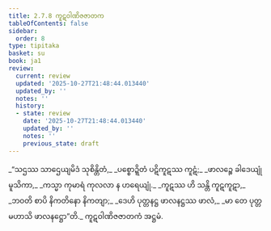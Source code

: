 ```yaml
---
title: 2.7.8 ကူဋဝါဏိဇဇာတက
tableOfContents: false
sidebar:
  order: 8
type: tipitaka
basket: su
book: ja1
review:
  current: review
  updated: '2025-10-27T21:48:44.013440'
  updated_by: ''
  notes: ''
  history:
  - state: review
    date: '2025-10-27T21:48:44.013440'
    updated_by: ''
    notes: ''
    previous_state: draft
---
```



<ReviewStatus review={frontmatter.review} showDetails={true} />

<HypothesisAnnotation frontmatter={frontmatter} />

<DynamicBreadcrumb />

<Division number="135" book="ja1" e="ch" v="22" p="59">

<Paragraph number="559" type="verses" book="ja1">
_“သဌဿ သာဌေယျမိဒံ သုစိန္တိတံ,_  
_ပစ္စောဍ္ဍိတံ ပဋိကူဋဿ ကူဋံ;_  
_ဖာလဉ္စေ ခါဒေယျုံ မူသိကာ,_  
_ကသ္မာ ကုမာရံ ကုလလာ န ဟရေယျုံ._  

</Paragraph>

</Division>
<Division number="136" book="ja1" e="ch" v="22" p="59">

<Paragraph number="560" type="verses" book="ja1">
_ကူဋဿ ဟိ သန္တိ ကူဋကူဋာ,_  
_ဘဝတိ စာပိ နိကတိနော နိကတျာ;_  
_ဒေဟိ ပုတ္တနဋ္ဌ ဖာလနဋ္ဌဿ ဖာလံ,_  
_မာ တေ ပုတ္တမဟာသိ ဖာလနဋ္ဌော”တိ._  


</Paragraph>
</Division>

<Paragraph number="561" type="center" book="ja1">
ကူဋဝါဏိဇဇာတကံ အဋ္ဌမံ.
</Paragraph>